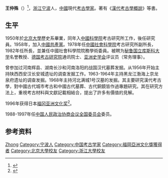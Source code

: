 '''王仲殊'''（{{bd|1925年|10月15日|2015年|9月24日|catIdx=Wang}}）<ref>{{cite news|url=http://www.thepaper.cn/newsDetail_forward_1378826|title=中国社科院考古所原所长、考古学家王仲殊病逝|accessdate=2015-09-24|archive-date=2015-09-25|archive-url=https://web.archive.org/web/20150925105732/http://www.thepaper.cn/newsDetail_forward_1378826|dead-url=no}}</ref>，[[浙江省|浙江]][[寧波市|宁波]]人，[[中國|中國]]現代[[考古學家|考古學家]]。著有《[[漢代考古學概說|漢代考古學概說]]》等書。

== 生平 ==
1950年於[[北京大學|北京大學]]歷史系畢業，同年入[[中國科學院|中國科學院]]考古研究所工作，後任研究員。1958年，加入[[中國共產黨|中國共產黨]]。1978年任[[中國社會科學院|中國社會科學院]]考古研究所副所長，1982年任所長，並兼任中國社會科學院院務學術委員。被聘为[[秘鲁国立库斯科大学|秘鲁国立库斯科大学]]名誉教授、[[德国考古研究院|德国考古研究院]]通讯院士、[[亚洲史学会|亚洲史学会]]评议员（常务理事）。

曾参加过河南辉县、湖南长沙和河南洛阳的战国汉代墓葬发掘。从1956年开始主持陕西西安汉长安城遗址的调查发掘工作。1963-1964年主持黑龙江渤海上京龙泉府遗址的调查发掘。1968年主持河北满城1号汉墓的发掘。其主要研究漢代考古學，對中國古代城市考古和中國古代墓葬、古代銅鏡皆作過專題研究。其在研究方法上，重視考古材料與文獻記載相結合，提出了許多有價值的見解。

1996年获得日本[[福冈亚洲文化奖|福冈亚洲文化奖]]<ref>{{cite web|url=http://www.city.fukuoka.lg.jp/fu-a/zh/culture_prizes/detail/32.html|title=王仲殊|accessdate=2013-07-19|deadurl=yes|archiveurl=https://web.archive.org/web/20131110235045/http://www.city.fukuoka.lg.jp/fu-a/zh/culture_prizes/detail/32.html|archivedate=2013-11-10}}</ref>。

1988-1997年任[[中国人民政治协商会议全国委员会|中国人民政治协商会议全国委员会]]委员。

== 参考资料 ==
{{reflist}}

{{浙江人小作品}}
{{中国社会科学院荣誉学部委员}}

{{Authority control}}
{{DEFAULTSORT:Wang王}}
[[Category:王姓|Zhong]]
[[Category:宁波人|Category:宁波人]]
[[Category:中国考古学家|Category:中国考古学家]]
[[Category:福岡亞洲文化獎獲得者|Category:福岡亞洲文化獎獲得者]]
[[Category:北京大學校友|Category:北京大學校友]]
[[Category:浙江大學校友|Category:浙江大學校友]]